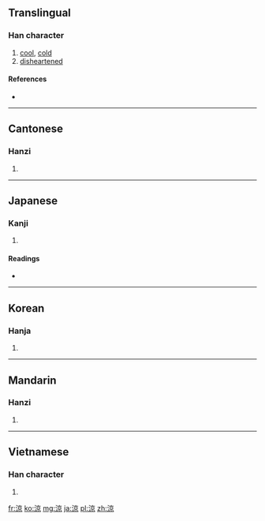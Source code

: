 {{also|凉}}
==Translingual==

===Han character===
{{Han char|rn=85|rad=水|as=08|sn=11|four=3019<sub>6</sub>|canj=水卜口火 (EYRF)}}

# [[cool]], [[cold]]
# [[disheartened]]

====References====
* {{Han ref|kx=0628.240|dkj=17606|dj=1030.130|hdz=31657.060|uh=6DBC|ud=28092|bh=B244|bd=45636}}

----

==Cantonese==

===Hanzi===
{{yue-hanzi|jyut=loeng4|y=leung4|sim=凉}}

# {{defn|Cantonese|sort=水08}}

----

==Japanese==

===Kanji===
{{ja-kanji|grade=c|rs=水08}}

# {{defn|Japanese|sort=水08}}

====Readings====
* {{ja-readings|on=[[りょう]] (ryō)|kun=[[すずしい]] (suzushii), [[うすい]] (usui), [[まことに]] (makotoni)}}

----

==Korean==

===Hanja===
{{ko-hanja|hangeul=[[량]]>[[양]]|eumhun=|rv=ryang>yang|mr=ryang>yang|y=lyang>yang}}

# {{defn|Korean|sort=水08}}

----

==Mandarin==

===Hanzi===
{{cmn-hanzi|sim=凉|pin=[[liáng]] ([[liang2]])|wg=liang<sup>2</sup>}}

# {{defn|Mandarin|sort=水08}}

----

==Vietnamese==

===Han character===
{{vi-hantu|[[lương]], [[ghềnh]]|rs=水08}}

# {{defn|Vietnamese|sort=水08}}

[[fr:涼]]
[[ko:涼]]
[[mg:涼]]
[[ja:涼]]
[[pl:涼]]
[[zh:涼]]
